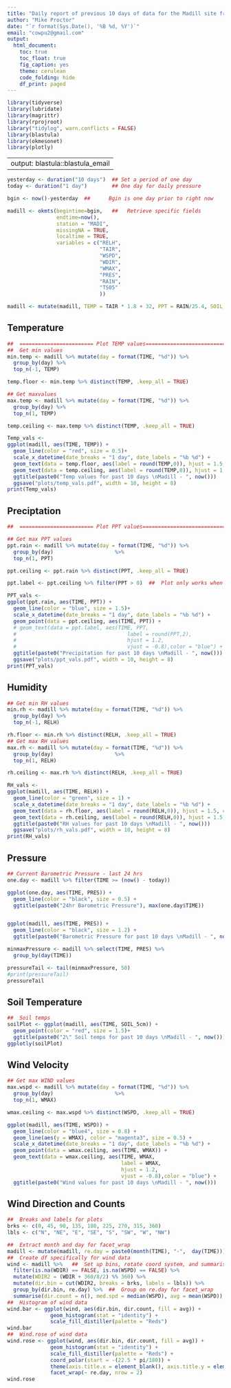 ---
title: "Daily report of previous 10 days of data for the Madill site from Oklahoma Mesonet"
author: "Mike Proctor"
date: "`r format(Sys.Date(), '%B %d, %Y')`"
email: "cowpu2@gmail.com"
output: 
  html_document:
    toc: true
    toc_float: true
    fig_caption: yes
    theme: cerulean
    code_folding: hide
    df_print: paged
---

```{r Libraries, echo=TRUE, message=FALSE, warning=FALSE}
library(tidyverse)
library(lubridate)
library(magrittr)
library(rprojroot)
library("tidylog", warn.conflicts = FALSE)
library(blastula)
library(okmesonet)
library(plotly)

```

---
output: blastula::blastula_email
---

```{r Get data, echo=TRUE, message=FALSE, warning=FALSE}

yesterday <- duration("10 days")  ## Set a period of one day
today <- duration("1 day")        ## One day for daily pressure

bgin <- now()-yesterday  ##      Bgin is one day prior to right now

madill <- okmts(begintime=bgin,   ##   Retrieve specific fields
                endtime=now(),
                station = "MADI",
                missingNA = TRUE,
                localtime = TRUE,
                variables = c("RELH",
                              "TAIR",
                              "WSPD",
                              "WDIR",
                              "WMAX",
                              "PRES",
                              "RAIN",
                              "TS05"
                              ))

madill <- mutate(madill, TEMP = TAIR * 1.8 + 32, PPT = RAIN/25.4, SOIL_5cm = (TS05 * 1.8 + 32))## Convert to fahrenheit and inches

```


## Temperature
```{r Temperature, echo=TRUE, message=FALSE, warning=FALSE}

##  ======================== Plot TEMP values============================
##  Get min values
min.temp <- madill %>% mutate(day = format(TIME, "%d")) %>%
  group_by(day) %>%
  top_n(-1, TEMP)

temp.floor <- min.temp %>% distinct(TEMP, .keep_all = TRUE)

## Get maxvalues
max.temp <- madill %>% mutate(day = format(TIME, "%d")) %>%
  group_by(day) %>%
  top_n(1, TEMP)

temp.ceiling <- max.temp %>% distinct(TEMP, .keep_all = TRUE)

Temp_vals <- 
ggplot(madill, aes(TIME, TEMP)) +
  geom_line(color = "red", size = 0.5)+
  scale_x_datetime(date_breaks = "1 day", date_labels = "%b %d") +
  geom_text(data = temp.floor, aes(label = round(TEMP,0)), hjust = 1.5, color = "red") +
  geom_text(data = temp.ceiling, aes(label = round(TEMP,0)), hjust = 1.5, color = "red") +
  ggtitle(paste0("Temp values for past 10 days \nMadill - ", now()))
  ggsave("plots/temp_vals.pdf", width = 10, height = 8)
print(Temp_vals)

```


## Preciptation
```{r Precipitation, echo=TRUE, message=FALSE, warning=FALSE}

##  ======================== Plot PPT values============================

## Get max PPT values
ppt.rain <- madill %>% mutate(day = format(TIME, "%d")) %>%
  group_by(day)                    %>%
  top_n(1, PPT)

ppt.ceiling <- ppt.rain %>% distinct(PPT, .keep_all = TRUE)

ppt.label <- ppt.ceiling %>% filter(PPT > 0)  ##  Plot only works when it rains

PPT_vals <- 
ggplot(ppt.rain, aes(TIME, PPT)) +
  geom_line(color = "blue", size = 1.5)+
  scale_x_datetime(date_breaks = "1 day", date_labels = "%b %d") +
  geom_point(data = ppt.ceiling, aes(TIME, PPT)) +
  # geom_text(data = ppt.label, aes(TIME, PPT,
  #                                    label = round(PPT,2),
  #                                    hjust = 1.2,
  #                                    vjust = -0.8),color = "blue") +
  ggtitle(paste0("Precipitation for past 10 days \nMadill - ", now()))
  ggsave("plots/ppt_vals.pdf", width = 10, height = 8)
print(PPT_vals)
```


## Humidity  
```{r Relative Humidity, echo=TRUE, message=FALSE, warning=FALSE}

## Get min RH values
min.rh <- madill %>% mutate(day = format(TIME, "%d")) %>%
  group_by(day) %>%
  top_n(-1, RELH)

rh.floor <- min.rh %>% distinct(RELH, .keep_all = TRUE)
## Get max RH values
max.rh <- madill %>% mutate(day = format(TIME, "%d")) %>%
  group_by(day)                    %>%
  top_n(1, RELH)

rh.ceiling <- max.rh %>% distinct(RELH, .keep_all = TRUE)

RH_vals <- 
ggplot(madill, aes(TIME, RELH)) +
  geom_line(color = "green", size = 1) +
  scale_x_datetime(date_breaks = "1 day", date_labels = "%b %d") +
  geom_text(data = rh.floor, aes(label = round(RELH,0)), hjust = 1.5, color = "blue") +
  geom_text(data = rh.ceiling, aes(label = round(RELH,0)), hjust = 1.5, color = "black") +
  ggtitle(paste0("RH values for past 10 days \nMadill - ", now()))
  ggsave("plots/rh_vals.pdf", width = 10, height = 8)
print(RH_vals)

```




## Pressure

```{r Barometric Pressure, echo=TRUE, message=FALSE, warning=FALSE}

## Current Barometric Pressure - last 24 hrs
one.day <- madill %>% filter(TIME >= (now() - today))

ggplot(one.day, aes(TIME, PRES)) +
  geom_line(color = "black", size = 0.5) +
  ggtitle(paste0("24hr Barometric Pressure"), max(one.day$TIME))


ggplot(madill, aes(TIME, PRES)) +
  geom_line(color = "black", size = 1.2) +
  ggtitle(paste0("Barometric Pressure for past 10 days \nMadill - ", now()))

minmaxPressure <- madill %>% select(TIME, PRES) %>%
  group_by(day(TIME))

```   

```{r Pressure value, echo=TRUE, message=FALSE, warning=FALSE, paged.print=TRUE}
pressureTail <- tail(minmaxPressure, 50)
#print(pressureTail)
pressureTail

```
## Soil Temperature
```{r Soil Temps, echo=TRUE, message=FALSE, warning=FALSE}
##  Soil temps
soilPlot <- ggplot(madill, aes(TIME, SOIL_5cm)) +
  geom_point(color = "red", size = 1.5)+
  ggtitle(paste0("2\" Soil temps for past 10 days \nMadill - ", now()))
ggplotly(soilPlot)

```


## Wind Velocity 
```{r Wind, echo=TRUE, message=FALSE, warning=FALSE}
## Get max WIND values
max.wspd <- madill %>% mutate(day = format(TIME, "%d")) %>%
  group_by(day)                    %>%
  top_n(1, WMAX)

wmax.ceiling <- max.wspd %>% distinct(WSPD, .keep_all = TRUE)

ggplot(madill, aes(TIME, WSPD)) +
  geom_line(color = "blue4", size = 0.8) +
  geom_line(aes(y = WMAX), color = "magenta3", size = 0.5) +
  scale_x_datetime(date_breaks = "1 day", date_labels = "%b %d") +
  geom_point(data = wmax.ceiling, aes(TIME, WMAX)) +
  geom_text(data = wmax.ceiling, aes(TIME, WMAX,
                                     label = WMAX,
                                     hjust = 1.2,
                                     vjust = -0.8),color = "blue") +
  ggtitle(paste0("Wind values for past 10 days \nMadill - ", now()))
```


## Wind Direction and Counts
```{r Wind direction, echo=TRUE, message=FALSE, warning=FALSE}
##  Breaks and labels for plots
brks <- c(0, 45, 90, 135, 180, 225, 270, 315, 360)
lbls <- c("N", "NE", "E", "SE", "S", "SW", "W", "NW")

##  Extract month and day for facet_wrap
madill <- mutate(madill, re.day = paste0(month(TIME), "-",  day(TIME)))
##  Create df specifically for wind data
wind <- madill %>%   ##  Set up bins, rotate coord system, and summarise
  filter(is.na(WDIR) == FALSE, is.na(WSPD) == FALSE) %>%
  mutate(WDIR2 = (WDIR + 360/8/2) %% 360) %>%
  mutate(dir.bin = cut(WDIR2, breaks = brks, labels = lbls)) %>%
  group_by(dir.bin, re.day) %>%  ##  Group on re.day for facet_wrap
  summarise(dir.count = n(), med.spd = median(WSPD), avg = mean(WSPD))
##  Histogram of wind data
wind.bar <- ggplot(wind, aes(dir.bin, dir.count, fill = avg)) +
              geom_histogram(stat = "identity") +
              scale_fill_distiller(palette = "Reds")
wind.bar
##  Wind.rose of wind data
wind.rose <- ggplot(wind, aes(dir.bin, dir.count, fill = avg)) +
              geom_histogram(stat = "identity") +
              scale_fill_distiller(palette = "Reds") +
              coord_polar(start = -(22.5 * pi/180)) +
              theme(axis.title.x = element_blank(), axis.title.y = element_blank()) +
              facet_wrap(~ re.day, nrow = 2)
wind.rose
```
